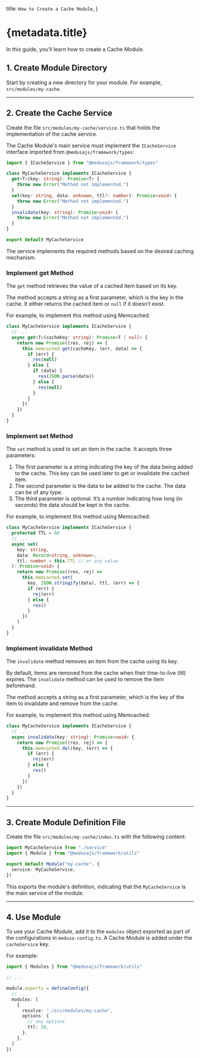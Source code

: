   title: `How to Create a Cache Module`,
}

# {metadata.title}

In this guide, you’ll learn how to create a Cache Module.

## 1. Create Module Directory

Start by creating a new directory for your module. For example, `src/modules/my-cache`.

---

## 2. Create the Cache Service

Create the file `src/modules/my-cache/service.ts` that holds the implementation of the cache service.

The Cache Module's main service must implement the `ICacheService` interface imported from `@medusajs/framework/types`:

```ts title="src/modules/my-cache/service.ts"
import { ICacheService } from "@medusajs/framework/types"

class MyCacheService implements ICacheService {
  get<T>(key: string): Promise<T> {
    throw new Error("Method not implemented.")
  }
  set(key: string, data: unknown, ttl?: number): Promise<void> {
    throw new Error("Method not implemented.")
  }
  invalidate(key: string): Promise<void> {
    throw new Error("Method not implemented.")
  }
}

export default MyCacheService
```

The service implements the required methods based on the desired caching mechanism.

### Implement get Method

The `get` method retrieves the value of a cached item based on its key.

The method accepts a string as a first parameter, which is the key in the cache. It either returns the cached item or `null` if it doesn’t exist.

For example, to implement this method using Memcached:

```ts title="src/modules/my-cache/service.ts"
class MyCacheService implements ICacheService {
  // ...
  async get<T>(cacheKey: string): Promise<T | null> {
    return new Promise((res, rej) => {
      this.memcached.get(cacheKey, (err, data) => {
        if (err) {
          res(null)
        } else {
          if (data) {
            res(JSON.parse(data))
          } else {
            res(null)
          }
        }
      })
    })
  }
}
```

### Implement set Method

The `set` method is used to set an item in the cache. It accepts three parameters:

1. The first parameter is a string indicating the key of the data being added to the cache. This key can be used later to get or invalidate the cached item.
2. The second parameter is the data to be added to the cache. The data can be of any type.
3. The third parameter is optional. It’s a number indicating how long (in seconds) the data should be kept in the cache.

For example, to implement this method using Memcached:

```ts title="src/modules/my-cache/service.ts"
class MyCacheService implements ICacheService {
  protected TTL = 60
  // ...
  async set(
    key: string,
    data: Record<string, unknown>,
    ttl: number = this.TTL // or any value
  ): Promise<void> {
    return new Promise((res, rej) =>
      this.memcached.set(
        key, JSON.stringify(data), ttl, (err) => {
        if (err) {
          rej(err)
        } else {
          res()
        }
      })
    )
  }
}
```

### Implement invalidate Method

The `invalidate` method removes an item from the cache using its key.

By default, items are removed from the cache when their time-to-live (ttl) expires. The `invalidate` method can be used to remove the item beforehand.

The method accepts a string as a first parameter, which is the key of the item to invalidate and remove from the cache.

For example, to implement this method using Memcached:

```ts title="src/modules/my-cache/service.ts"
class MyCacheService implements ICacheService {
  // ...
  async invalidate(key: string): Promise<void> {
    return new Promise((res, rej) => {
      this.memcached.del(key, (err) => {
        if (err) {
          rej(err)
        } else {
          res()
        }
      })
    })
  }
}
```

---

## 3. Create Module Definition File

Create the file `src/modules/my-cache/index.ts` with the following content:

```ts title="src/modules/my-cache/index.ts"
import MyCacheService from "./service"
import { Module } from "@medusajs/framework/utils"

export default Module("my-cache", {
  service: MyCacheService,
})
```

This exports the module's definition, indicating that the `MyCacheService` is the main service of the module.

---

## 4. Use Module

To use your Cache Module, add it to the `modules` object exported as part of the configurations in `medusa-config.ts`. A Cache Module is added under the `cacheService` key.

For example:

```ts title="medusa-config.ts"
import { Modules } from "@medusajs/framework/utils"

// ...

module.exports = defineConfig({
  // ...
  modules: [
    {
      resolve: "./src/modules/my-cache",
      options: {
        // any options
        ttl: 30,
      },
    },
  ]
})
```

